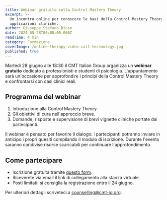 ```yaml
---
title: Webinar gratuito sulla Control Mastery Theory
excerpt: >-
  Un incontro online per conoscere le basi della Control Mastery Theory e le sue
  applicazioni cliniche.
author: Giuseppe Stefano Biuso
date: 2024-05-28T00:00:00.000Z
readTime: 4 min
category: Formazione
coverImage: /online-therapy-video-call-technology.jpg
published: true
---
```


Martedì 28 giugno alle 18:30 il CMT Italian Group organizza un **webinar gratuito** dedicato a professionisti e studenti di psicologia. L'appuntamento sarà un'occasione per approfondire i principi della Control Mastery Theory e confrontarsi con casi clinici reali.

## Programma del webinar

1. Introduzione alla Control Mastery Theory.
2. Gli obiettivi di cura nell'approccio breve.
3. Domande, risposte e supervisione di brevi vignette cliniche portate dai partecipanti.

Il webinar è pensato per favorire il dialogo: i partecipanti potranno inviare in anticipo i propri quesiti compilando il modulo di iscrizione. Durante l'evento saranno condivise risorse scaricabili per continuare l'approfondimento.

## Come partecipare

* Iscrizione gratuita tramite [questo form](https://www.cmt-ig.org/webinar-giugno).
* Riceverete via email il link di collegamento alla stanza virtuale.
* Posti limitati: si consiglia la registrazione entro il 24 giugno.

Per ulteriori dettagli scriveteci a [counselling@cmt-ig.org](mailto\:counselling@cmt-ig.org).

